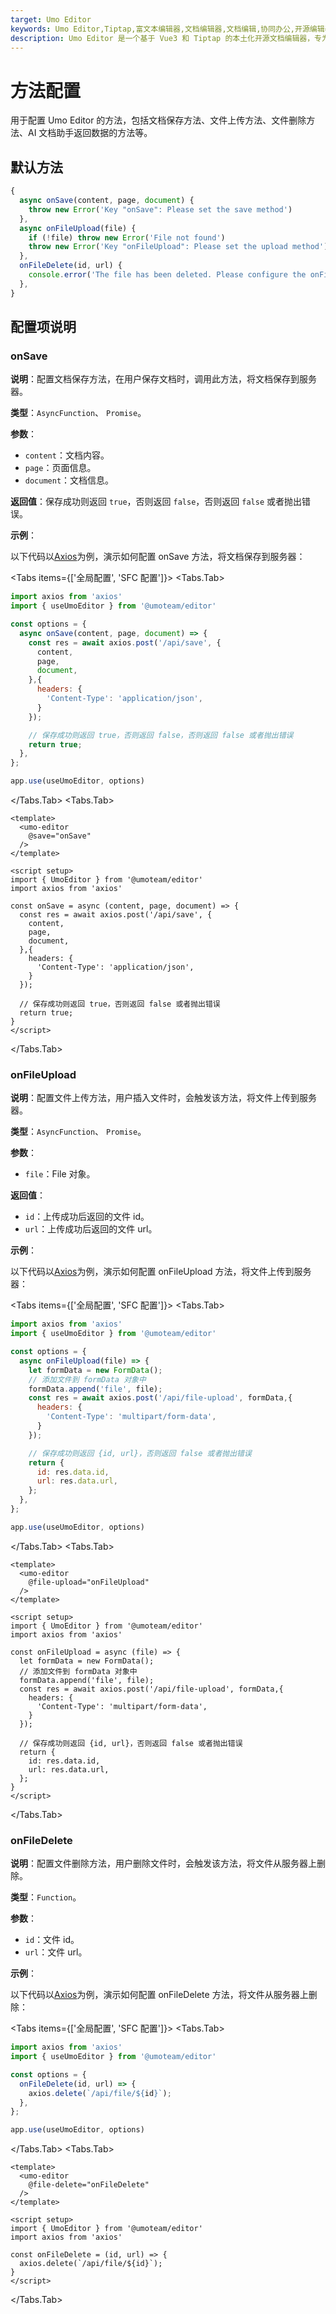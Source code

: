 ```yaml
---
target: Umo Editor
keywords: Umo Editor,Tiptap,富文本编辑器,文档编辑器,文档编辑,协同办公,开源编辑器,国产编辑器
description: Umo Editor 是一个基于 Vue3 和 Tiptap 的本土化开源文档编辑器，专为国人用户设计。它提供了强大的文档编辑能力和 AI 创作功能，支持分页模式、Markdown 语法、富文本编辑、多种格式的节点插入、页面样式设置、文档导出与打印等功能。此外，Umo Editor 还支持自定义扩展、多语言设置和暗色主题。
---
```



# 方法配置

用于配置 Umo Editor 的方法，包括文档保存方法、文件上传方法、文件删除方法、AI 文档助手返回数据的方法等。

## 默认方法

```js
{
  async onSave(content, page, document) {
    throw new Error('Key "onSave": Please set the save method')
  },
  async onFileUpload(file) {
    if (!file) throw new Error('File not found')
    throw new Error('Key "onFileUpload": Please set the upload method')
  },
  onFileDelete(id, url) {
    console.error('The file has been deleted. Please configure the onFileDelete to completely delete the file from the server.')
  },
}
```

## 配置项说明

### onSave

**说明**：配置文档保存方法，在用户保存文档时，调用此方法，将文档保存到服务器。

**类型**：`AsyncFunction`、 `Promise`。

**参数**：

- `content`：文档内容。
- `page`：页面信息。
- `document`：文档信息。

**返回值**：保存成功则返回 `true`，否则返回 `false`，否则返回 `false` 或者抛出错误。


**示例**：

以下代码以[Axios](https://axios-http.com/)为例，演示如何配置 onSave 方法，将文档保存到服务器：

<Tabs items={['全局配置', 'SFC 配置']}>
<Tabs.Tab>
```js
import axios from 'axios'
import { useUmoEditor } from '@umoteam/editor'

const options = {
  async onSave(content, page, document) => {
    const res = await axios.post('/api/save', {
      content,
      page,
      document,
    },{
      headers: {
        'Content-Type': 'application/json',
      }
    });

    // 保存成功则返回 true，否则返回 false，否则返回 false 或者抛出错误
    return true; 
  },
};

app.use(useUmoEditor, options)
```
</Tabs.Tab>
<Tabs.Tab>
```vue
<template>
  <umo-editor 
    @save="onSave" 
  />
</template>
 
<script setup>
import { UmoEditor } from '@umoteam/editor'
import axios from 'axios'

const onSave = async (content, page, document) => {
  const res = await axios.post('/api/save', {
    content,
    page,
    document,
  },{
    headers: {
      'Content-Type': 'application/json',
    }
  });

  // 保存成功则返回 true，否则返回 false 或者抛出错误
  return true; 
}
</script>
```
</Tabs.Tab>
</Tabs>

### onFileUpload

**说明**：配置文件上传方法，用户插入文件时，会触发该方法，将文件上传到服务器。

**类型**：`AsyncFunction`、 `Promise`。

**参数**：

- `file`：File 对象。

**返回值**：

- `id`：上传成功后返回的文件 id。
- `url`：上传成功后返回的文件 url。

**示例**：

以下代码以[Axios](https://axios-http.com/)为例，演示如何配置 onFileUpload 方法，将文件上传到服务器：

<Tabs items={['全局配置', 'SFC 配置']}>
<Tabs.Tab>
```js
import axios from 'axios'
import { useUmoEditor } from '@umoteam/editor'

const options = {
  async onFileUpload(file) => {
    let formData = new FormData();
    // 添加文件到 formData 对象中
    formData.append('file', file);
    const res = await axios.post('/api/file-upload', formData,{
      headers: {
        'Content-Type': 'multipart/form-data',
      }
    });

    // 保存成功则返回 {id, url}，否则返回 false 或者抛出错误
    return {
      id: res.data.id,
      url: res.data.url,
    }; 
  },
};

app.use(useUmoEditor, options)
```
</Tabs.Tab>
<Tabs.Tab>
```vue
<template>
  <umo-editor 
    @file-upload="onFileUpload" 
  />
</template>
 
<script setup>
import { UmoEditor } from '@umoteam/editor'
import axios from 'axios'

const onFileUpload = async (file) => {
  let formData = new FormData();
  // 添加文件到 formData 对象中
  formData.append('file', file);
  const res = await axios.post('/api/file-upload', formData,{
    headers: {
      'Content-Type': 'multipart/form-data',
    }
  });

  // 保存成功则返回 {id, url}，否则返回 false 或者抛出错误
  return {
    id: res.data.id,
    url: res.data.url,
  }; 
}
</script>
```
</Tabs.Tab>
</Tabs>

### onFileDelete

**说明**：配置文件删除方法，用户删除文件时，会触发该方法，将文件从服务器上删除。

**类型**：`Function`。

**参数**：

- `id`：文件 id。
- `url`：文件 url。


**示例**：

以下代码以[Axios](https://axios-http.com/)为例，演示如何配置 onFileDelete 方法，将文件从服务器上删除：

<Tabs items={['全局配置', 'SFC 配置']}>
<Tabs.Tab>
```js
import axios from 'axios'
import { useUmoEditor } from '@umoteam/editor'

const options = {
  onFileDelete(id, url) => {
    axios.delete(`/api/file/${id}`);
  },
};

app.use(useUmoEditor, options)
```
</Tabs.Tab>
<Tabs.Tab>
```vue
<template>
  <umo-editor 
    @file-delete="onFileDelete" 
  />
</template>
 
<script setup>
import { UmoEditor } from '@umoteam/editor'
import axios from 'axios'

const onFileDelete = (id, url) => {
  axios.delete(`/api/file/${id}`);
}
</script>
```
</Tabs.Tab>
</Tabs>
